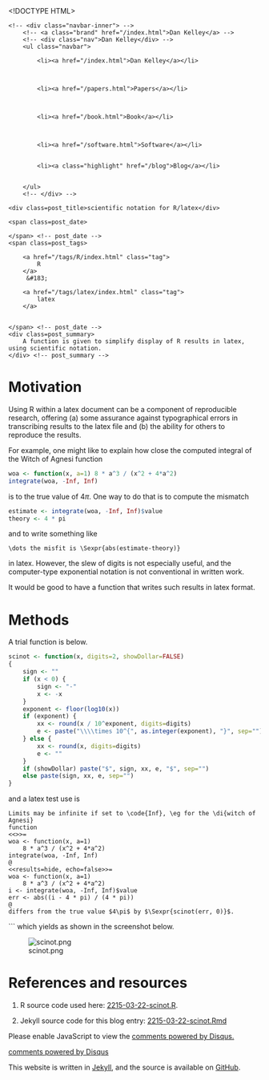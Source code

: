 <!DOCTYPE HTML>
<html>
<head>
<link rel='stylesheet' type='text/css' href='/css/syntax.css' />
<link rel='stylesheet' type='text/css' href='/css/style.css' />
<meta charset="UTF-8">
<title>scientific notation for R/latex</title>
</head>

<body>
<div class="navbar">
    <!-- <div class="navbar-inner"> -->
        <!-- <a class="brand" href="/index.html">Dan Kelley</a> -->
        <!-- <div class="nav">Dan Kelley</div> -->
        <ul class="navbar">
            
            <li><a href="/index.html">Dan Kelley</a></li>
            

            
            <li><a href="/papers.html">Papers</a></li>
            

            
            <li><a href="/book.html">Book</a></li>
            

            
            <li><a href="/software.html">Software</a></li>
            
            
            <li><a class="highlight" href="/blog">Blog</a></li>
            

        </ul>
        <!-- </div> -->
</div>

<div id="content">
    




<!-- <div class="span8"> -->

<div class=topnav>

<!-- | <a href='/blog'>Home</a> | -->

</div> <!-- topnav -->


<div class="page-header">

    <div class=post_title>scientific notation for R/latex</div>
<!-- </div> --> <!-- span8 -->

<!-- <div class="span4"> -->

<div class=slug>
    <span class=post_date>
        
    </span> <!-- post_date -->
    <span class=post_tags>
        
        <a href="/tags/R/index.html" class="tag">
            R
        </a>
         &#183; 
        
        <a href="/tags/latex/index.html" class="tag">
            latex
        </a>
        
        
    </span> <!-- post_date -->
    <div class=post_summary>
        A function is given to simplify display of R results in latex, using scientific notation.
    </div> <!-- post_summary -->
</div> <!-- slug -->

<!-- </div> -->
<!-- span4 -->
</div> <!-- page-header -->



# Motivation

Using R within a latex document can be a component of reproducible research,
offering (a) some assurance against typographical errors in transcribing
results to the latex file and (b) the ability for others to reproduce the
results.

For example, one might like to explain how close the computed
integral of the Witch of Agnesi function
```r
woa <- function(x, a=1) 8 * a^3 / (x^2 + 4*a^2)
integrate(woa, -Inf, Inf)
```
is to the true value of $4\pi$. One way to do that is to compute the mismatch
```r
estimate <- integrate(woa, -Inf, Inf)$value
theory <- 4 * pi
```
and to write something like
```
\dots the misfit is \Sexpr{abs(estimate-theory)}
```
in latex. However, the slew of digits is not especially useful, and the
computer-type exponential notation is not conventional in written work.

It would be good to have a function that writes such results in latex format.

# Methods

A trial function is below.
```r
scinot <- function(x, digits=2, showDollar=FALSE)
{
    sign <- ""
    if (x < 0) {
        sign <- "-"
        x <- -x
    }
    exponent <- floor(log10(x))
    if (exponent) {
        xx <- round(x / 10^exponent, digits=digits)
        e <- paste("\\\\times 10^{", as.integer(exponent), "}", sep="")
    } else {
        xx <- round(x, digits=digits)
        e <- ""
    }
    if (showDollar) paste("$", sign, xx, e, "$", sep="")
    else paste(sign, xx, e, sep="")
}
```

and a latex test use is
<div class="highlight"><pre><code class="latex">Limits may be infinite if set to <span class="k">\code</span><span class="nb">{</span>Inf<span class="nb">}</span>, <span class="k">\eg</span> for the <span class="k">\di</span><span class="nb">{</span>witch of Agnesi<span class="nb">}</span>
function
&lt;&lt;&gt;&gt;=
woa &lt;- function(x, a=1)
    8 * a<span class="nb">^</span>3 / (x<span class="nb">^</span>2 + 4*a<span class="nb">^</span>2)
integrate(woa, -Inf, Inf)
@
&lt;&lt;results=hide, echo=false&gt;&gt;=
woa &lt;- function(x, a=1)
    8 * a<span class="nb">^</span>3 / (x<span class="nb">^</span>2 + 4*a<span class="nb">^</span>2)
i &lt;- integrate(woa, -Inf, Inf)<span class="s">$</span><span class="nb">value</span>
<span class="nb">err &lt;</span><span class="o">-</span><span class="nb"> abs</span><span class="o">((</span><span class="nb">i </span><span class="o">-</span><span class="nb"> </span><span class="m">4</span><span class="nb"> </span><span class="o">*</span><span class="nb"> pi</span><span class="o">)</span><span class="nb"> </span><span class="o">/</span><span class="nb"> </span><span class="o">(</span><span class="m">4</span><span class="nb"> </span><span class="o">*</span><span class="nb"> pi</span><span class="o">))</span><span class="nb"></span>
<span class="nb">@</span>
<span class="nb">differs from the true value </span><span class="s">$</span>4<span class="k">\pi</span><span class="s">$</span><span class="nb"> by </span><span class="s">$</span><span class="k">\Sexpr</span><span class="nb">{</span>scinot(err, 0)<span class="nb">}</span><span class="s">$</span><span class="nb">.</span>
</code></pre></div>
```
which yields as shown in the screenshot below.

![scinot.png](/assets/scinot.png)

# References and resources

1. R source code used here: [2215-03-22-scinot.R](/assets/2215-03-22-scinot.R).

2. Jekyll source code for this blog entry: [2215-03-22-scinot.Rmd](https://raw.github.com/dankelley/dankelley.github.io/master/assets/2215-03-22-scinot.Rmd)




<div id="disqus_thread"></div>
<script type="text/javascript">
/* * * CONFIGURATION VARIABLES: EDIT BEFORE PASTING INTO YOUR WEBPAGE * * */
var disqus_shortname = 'dankelleydalhousie'; // required: replace example with your forum shortname

/* * * DON'T EDIT BELOW THIS LINE * * */
(function() {
 var dsq = document.createElement('script'); dsq.type = 'text/javascript'; dsq.async = true;
 dsq.src = '//' + disqus_shortname + '.disqus.com/embed.js';
 (document.getElementsByTagName('head')[0] || document.getElementsByTagName('body')[0]).appendChild(dsq);
 })();
</script>
<noscript>Please enable JavaScript to view the <a href="http://disqus.com/?ref_noscript">comments powered by Disqus.</a></noscript>
<a href="http://disqus.com" class="dsq-brlink">comments powered by <span class="logo-disqus">Disqus</span></a>


</div>

<p class="footnote">This website is written in <a
href="http://jekyllrb.com">Jekyll</a>, and the source is available on <a
href="https://github.com/dankelley/dankelley.github.io">GitHub</a>.</p>

</body>
</html>

